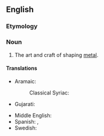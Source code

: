 ==English==
{{wikipedia}}

===Etymology===
{{compound|en|metal|working}}

===Noun===
{{en-noun|~}}

# The art and craft of shaping [[metal]].

====Translations====
{{trans-top}}
* Aramaic:
*: Classical Syriac: {{t|syc|ܩܝܢܝܘܬܐ|f}}
* Gujarati: {{t|gu|ધાતુકામ}}
{{trans-mid}}
* Middle English: {{t|enm|smethyng}}
* Spanish: {{t|es|metalmecánica|f}}, {{t|es|metalistería|f}}
* Swedish: {{t|sv|metallbearbetning|c}}
{{trans-bottom}}